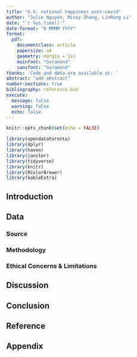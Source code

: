 ```yaml
---
title: "U.S. national happiness post-covid"
author: "Julie Nguyen, Missy Zhang, LinRong Li"
date: "`r Sys.time()`"
date-format: "D MMMM YYYY"
format:
  pdf:
    documentclass: article
    papersize: a4
    geometry: margin = 1in
    mainfont: "Garamond"
    sansfont: "Garamond"
thanks: 'Code and data are available at: '
abstract: "add abstract"
number-sections: true
bibliography: reference.bib
execute: 
  message: false
  warning: false
  echo: false
---
```


```r
knitr::opts_chunk$set(echo = FALSE)

library(opendatatoronto)
library(dplyr)
library(haven)
library(janitor)
library(tidyverse)
library(knitr)
library(RColorBrewer)
library(kableExtra)
```

## Introduction

## Data
### Source

### Methodology

### Ethical Concerns & Limitations

## Discussion

## Conclusion

## Reference

## Appendix

